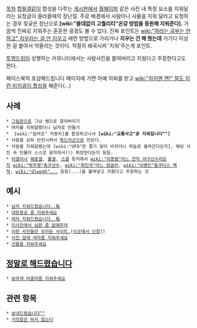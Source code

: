 [[목차]]
[[합필갤]]같이 합성을 다루는 [[게시판]]에서 [[월페이퍼]] 같은 사진 내 특정 요소를 지워달라는 요청글이 올라올때의 장난질. 주로 배경에서 사람이나 사물을 지워 달라고 요청하는 경우 짖궂은 장난으로 '''[wiki:"쓸데없이 고퀄리티"온갖 방법을 동원해 지워준다].''' 가끔씩 진짜로 지워주는 훈훈한 광경도 볼 수 있다. 진짜 포인트는 [[wiki:"하라는 공부는 안하고" 지우라는 걸 안 지우고]] 애먼 방법으로 가리거나 '''지우는 건 해 줬는데''' 거기다 이상한 걸 붙여서 약올리는 것이다. 적절히 왜곡시켜 '지워'주는게 포인트.

[[투명드립]]이 성행하는 커뮤니티에서는 사람사진을 붙여버리고 지웠다고 주장한다고도 한다.

페이스북의 포샵해드립니다 페이지에 가면 아예 의뢰를 받고 [[wiki:"차지맨 켄!" 잘도 이런 미치광이 합성을]] 해준다(...)

== 사례 ==
 * [[그림판]]으로 그냥 쌩으로 잘라버리기
 * 여자를 지워달랬더니 남자로 만들기
 *  [wiki:"킬러조" 자동차]를 합성하고나서 '''[wiki:"교통사고"곧 지워집니다^^]'''
 * 사람을 상하 반전시켜서 [[흑드라군]]으로 만든다.
 * 사람을 지워달랬는데 [wiki:"UFO"한 줄기 빛이 비치더니 하늘로 올라간다든지], 해당 사진 속 인물이 스스로 움직여서(!) 퇴장한다든지 등등.
 * [[야갤]]이나 [[해충갤]], [[롤갤]], [[스갤]] 등지에서 [[wiki:"이종범"어느 전직 야구선수]]라든지 [[wiki:"박주영"축구선수]], [[wiki:"최인석"어느 정글러]], [[wiki:"이병민"들쿠다스 백작]], [[wiki:"dlwogh"...]] 등등(...)을 붙여넣고 지웠다고 주장하는 것

== 예시 ==
 * [http://gall.dcinside.com/composition_dc/141213 남자 지워드렸습니다..有]
 * [[대한항공 좀 지워주세요]]
 * [http://gall.dcinside.com/composition_dc/141104 여자 지워드렸습니다..有]
 * [http://ruliweb.daum.net/ruliboard/read.htm?main=hb&table=cmu_yu02&left=j&db=2&num=463787 이사진에서 심판 좀 없애주라]
 * [http://www.photoshoptroll.com 이런 사진들만 모아둔 사이트.]([http://www.photoshoprequest.com/ 이곳에서 신청]])
 * [http://todayhumor.com/?bestofbest_115676 사진 앞에 여자좀 지워주세요] 
 * [http://todayhumor.com/?bestofbest_178828 건물좀 지워주세요]
== [[그런데 그것이 실제로 일어났습니다|정말로 해드렸습니다]] ==
 * [http://www.todayhumor.co.kr/board/view.php?table=humordata&no=1568248&s_no=1568248&kind=search&page=1&keyfield=subject&keyword=%EC%A7%80%EC%9B%8C%EC%A3%BC%EC%84%B8%EC%9A%94 보라색 아줌마좀 지워주세요]
== 관련 항목 ==
 * [[보내드렸습니다^^]]  
 * [[거짓말은 하지 않는다]]
